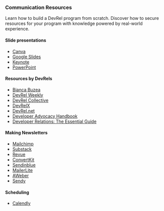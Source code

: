### Communication Resources 

Learn how to build a DevRel program from scratch. Discover how to secure resources for your program with knowledge powered by real-world experience.

#### Slide presentations

  - [Canva](https://www.canva.com/)
  - [Google Slides](https://www.google.com/slides/about/)
  - [Keynote](https://www.apple.com/keynote/)
  - [PowerPoint](https://www.microsoft.com/en-us/microsoft-365/powerpoint)


#### Resources by DevRels
  - [Bianca Buzea](https://biancabuzea.com/)
  - [DevRel Weekly](https://devrelweekly.com/)
  - [DevRel Collective](https://devrelcollective.fun/)
  - [DevRelX](https://devrelx.com/)
  - [DevRel.net](https://devrel.net/)
  - [Developer Advocacy Handbook](https://developeradvocacy.com/)
  - [Developer Relations: The Essential Guide](https://developerrelations.com/)

#### Making Newsletters

- [Mailchimp](https://mailchimp.com/)
- [Substack](https://substack.com/)
- [Revue](https://www.getrevue.co/)
- [ConvertKit](https://convertkit.com/)
- [Sendinblue](https://www.sendinblue.com/)
- [MailerLite](https://www.mailerlite.com/)
- [AWeber](https://www.aweber.com/)
- [Sendy](https://sendy.co/)

#### Scheduling

- [Calendly](https://calendly.com/)

